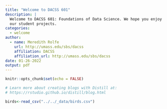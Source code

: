 ```yaml
---
title: "Welcome to DACSS 601"
description: |
  Welcome to DACSS 601: Foundations of Data Science. We hope you enjoy 
  our student projects.
categories:
  - welcome
author:
  - name: Meredith Rolfe
    url: http://umass.edu/sbs/dacss
    affiliation: DACSS
    affiliation_url: http://umass.edu/sbs/dacss
date: 01-26-2022
output: pdf 
---
```


```r
knitr::opts_chunk$set(echo = FALSE)

# Learn more about creating blogs with Distill at:
# https://rstudio.github.io/distill/blog.html

```


```r
birds<-read_csv("../../_data/birds.csv")

```


